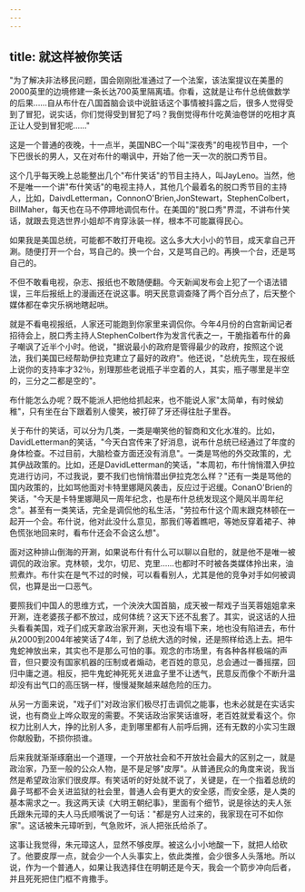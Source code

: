 ```yaml
---
---
---
```

title: 就这样被你笑话
---



"为了解决非法移民问题，国会刚刚批准通过了一个法案，该法案提议在美墨的2000英里的边境修建一条长达700英里隔离墙。你看，这就是让布什总统做数学的后果……自从布什在八国首脑会谈中说脏话这个事情被抖露之后，很多人觉得受到了冒犯，说实话，你们觉得受到冒犯了吗？我倒觉得布什吃黄油卷饼的吃相才真正让人受到冒犯呢……"

这是一个普通的夜晚，十一点半，美国NBC一个叫"深夜秀"的电视节目中，一个下巴很长的男人，又在对布什的嘲讽中，开始了他一天一次的脱口秀节目。

这个几乎每天晚上总能整出几个"布什笑话"的节目主持人，叫JayLeno。当然，他不是唯一一个讲"布什笑话"的电视主持人，其他几个最着名的脱口秀节目的主持人，比如，DaivdLetterman，ConnonO'Brien,JonStewart，StephenColbert，BillMaher，每天也在马不停蹄地调侃布什。在美国的"脱口秀"界混，不讲布什笑话，就跟去竞选世界小姐却不肯穿泳装一样，根本不可能赢得民心。

如果我是美国总统，可能都不敢打开电视。这么多大大小小的节目，成天拿自己开涮。随便打开一个台，骂自己的。换一个台，又是骂自己的。再换一个台，还是骂自己的。

不但不敢看电视，杂志、报纸也不敢随便翻。今天新闻发布会上犯了一个语法错误，三年后报纸上的漫画还在说这事。明天民意调查降了两个百分点了，后天整个媒体都在幸灾乐祸地瞎起哄。

就是不看电视报纸，人家还可能跑到你家里来调侃你。今年4月份的白宫新闻记者招待会上，脱口秀主持人StephenColbert作为发言代表之一，干脆指着布什的鼻子嘲讽了近半个小时。他说，"据说最小的政府是管得最少的政府，按照这个说法，我们美国已经帮助伊拉克建立了最好的政府"。他还说，"总统先生，现在报纸上说你的支持率才32％，别理那些老说瓶子半空着的人，其实，瓶子哪里是半空的，三分之二都是空的"。

布什能怎么办呢？既不能派人把他给抓起来，也不能说人家"太简单，有时候幼稚"，只有坐在台下跟着别人傻笑，被打碎了牙还得往肚子里吞。

关于布什的笑话，可以分为几类，一类是嘲笑他的智商和文化水准的。比如，DavidLetterman的笑话，"今天白宫传来了好消息，说布什总统已经通过了年度的身体检查。不过目前，大脑检查方面还没有消息"。一类是骂他的外交政策的，尤其伊战政策的。比如，还是DavidLetterman的笑话，"本周初，布什悄悄潜入伊拉克进行访问，不过我说，要不我们也悄悄潜出伊拉克怎么样？"还有一类是骂他的国内政策的，比如骂他面对卡特里娜飓风袭击，反应过于迟缓。ConanO'Brien的笑话，"今天是卡特里娜飓风一周年纪念，也是布什总统发现这个飓风半周年纪念"。甚至有一类笑话，完全是调侃他的私生活，"劳拉布什这个周末跟克林顿在一起开一个会。布什说，他对此没什么意见，那我们等着瞧吧，等她反穿着裙子、神色慌张地回来时，看布什还会不会这么想"。

面对这种排山倒海的开涮，如果说布什有什么可以聊以自慰的，就是他不是唯一被调侃的政治家。克林顿，戈尔，切尼、克里……也都时不时被各类媒体拎出来，油煎煮炸。布什实在是气不过的时候，可以看看别人，尤其是他的竞争对手如何被调侃，也算是出一口恶气。

要照我们中国人的思维方式，一个泱泱大国首脑，成天被一帮戏子当芙蓉姐姐拿来开涮，连老婆孩子都不放过，成何体统？这天下还不乱套了。其实，说这话的人扭头看看美国，戏子们成天拿政治家开涮，天也没有塌下来，地也没有陷进去，布什从2000到2004年被笑话了4年，到了总统大选的时候，还是照样给选上去。把牛鬼蛇神放出来，其实也不是那么可怕的事。观念的市场里，有各种各样极端的声音，但只要没有国家机器的压制或者煽动，老百姓的意见，总会通过一番摇摆，回归中庸之道。相反，把牛鬼蛇神死死关进盒子里不让透气，民意反而像个不断升温却没有出气口的高压锅一样，慢慢凝聚越来越危险的压力。

从另一方面来说，"戏子们"对政治家们极尽打击调侃之能事，也未必就是在实话实说，也有商业上哗众取宠的需要。不笑话政治家笑话谁呀，老百姓就爱看这个。你权力比别人大，挣的比别人多，走到哪里都有人前呼后拥，还有无数的小实习生跟你献殷勤，不损你损谁。

后来我就渐渐琢磨出一个道理，一个开放社会和不开放社会最大的区别之一，就是政治家，乃至一般的公众人物，是不是足够"皮厚"。从普通民众的角度来说，我当然是希望政治家们很皮厚。有笑话听的好处就不说了，关键是，在一个指着总统的鼻子骂都不会关进监狱的社会里，普通人会有更大的安全感，而安全感，是人类的基本需求之一。我这两天读《大明王朝纪事》，里面有个细节，说是徐达的夫人张氏跟朱元璋的夫人马氏顺嘴说了一句话："都是穷人过来的，我家现在可不如你家"。这话被朱元璋听到，气急败坏，派人把张氏给杀了。

这事让我觉得，朱元璋这人，显然不够皮厚。被这么小小地酸一下，就把人给砍了。他要皮厚一点，就会少一个人头事实上，依此类推，会少很多人头落地。所以说，作为一个普通人，如果让我选择住在明朝还是今天，我会一个箭步冲向后者，并且死死把住门框不肯撒手。